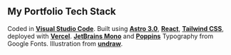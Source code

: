 ## My Portfolio Tech Stack

Coded in [**Visual Studio Code**](https://code.visualstudio.com/).
Built using [**Astro 3.0**](https://astro.build/), [**React**](https://react.dev/), [**Tailwind CSS**](https://tailwindcss.com/), deployed with [**Vercel**]().
[**JetBrains Mono**](https://fonts.google.com/specimen/JetBrains+Mono) and [**Poppins**](https://fonts.google.com/specimen/Poppins) Typography from Google Fonts. Illustration from [**undraw**](https://undraw.co/).

